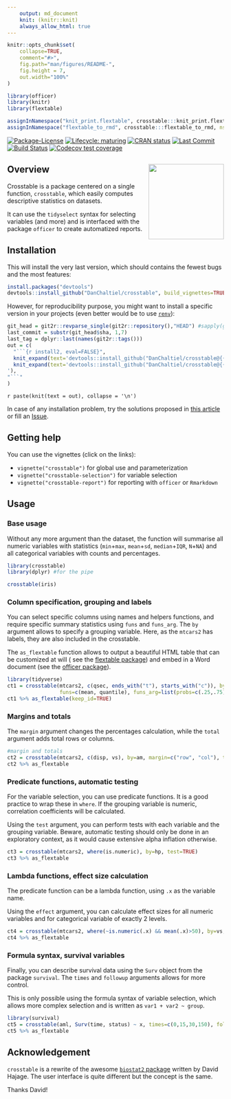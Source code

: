 ```yaml
---
    output: md_document
    knit: (knitr::knit)
    always_allow_html: true
---
```

<!-- knitr::knit("pkgdown/index.Rmd", "pkgdown/index.md") -->

```r
knitr::opts_chunk$set(
    collapse=TRUE,
    comment="#>",
    fig.path="man/figures/README-",
    fig.height = 7,
    out.width="100%"
)

library(officer)
library(knitr)
library(flextable)

assignInNamespace("knit_print.flextable", crosstable:::knit_print.flextable, ns="flextable")
assignInNamespace("flextable_to_rmd", crosstable:::flextable_to_rmd, ns="flextable")

```


<!-- badges: start -->
[![Package-License](http://img.shields.io/badge/license-GPL--3-brightgreen.svg?style=flat)](http://www.gnu.org/licenses/gpl-3.0.html) 
[![Lifecycle: maturing](https://img.shields.io/badge/lifecycle-maturing-blue.svg)](https://www.tidyverse.org/lifecycle/#maturing)
[![CRAN status](https://www.r-pkg.org/badges/version/crosstable)](https://CRAN.R-project.org/package=crosstable)
<!-- [![Downloads](http://cranlogs.r-pkg.org/badges/crosstable?color=brightgreen)](http://www.r-pkg.org/pkg/crosstable) -->
[![Last Commit](https://img.shields.io/github/last-commit/DanChaltiel/crosstable)](https://github.com/DanChaltiel/crosstable)
[![Build Status](https://travis-ci.org/DanChaltiel/crosstable.svg?branch=master)](https://travis-ci.org/DanChaltiel/crosstable)
[![Codecov test coverage](https://codecov.io/gh/DanChaltiel/crosstable/branch/master/graph/badge.svg)](https://codecov.io/gh/DanChaltiel/crosstable?branch=master)
<!-- [![Dependencies](https://tinyverse.netlify.com/badge/crosstable)](https://cran.r-project.org/package=crosstable)  -->
<!-- badges: end -->


## Overview<a href='https://DanChaltiel.github.io/crosstable/'><img src='hex_sticker_v2.png' align="right" height="175" /></a>

Crosstable is a package centered on a single function, `crosstable`, which easily computes descriptive statistics on datasets.

It can use the `tidyselect` syntax for selecting variables (and more) and is interfaced with the package `officer` to create automatized reports.

## Installation

This will install the very last version, which should contains the fewest bugs and the most features:

```r
install.packages("devtools")
devtools::install_github("DanChaltiel/crosstable", build_vignettes=TRUE)
```


However, for reproducibility purpose, you might want to install a specific version in your projects (even better would be to use [`renv`](https://rstudio.github.io/renv/articles/renv.html)):

```r
git_head = git2r::revparse_single(git2r::repository(),"HEAD") #sapply(git_head, print)
last_commit = substr(git_head$sha, 1,7)
last_tag = dplyr::last(names(git2r::tags()))
out = c(
  "```{r install2, eval=FALSE}",
  knit_expand(text='devtools::install_github("DanChaltiel/crosstable@{{last_tag}}", build_vignettes=TRUE) #last version'),
  knit_expand(text='devtools::install_github("DanChaltiel/crosstable@{{last_commit}}", build_vignettes=TRUE) #last commit
'),
"```"
)
```

`r paste(knit(text = out), collapse = '\n')`


In case of any installation problem, try the solutions proposed in [this article](https://danchaltiel.github.io/crosstable/articles/crosstable-install.html) or fill an [Issue](https://github.com/DanChaltiel/crosstable/issues).




## Getting help

You can use the vignettes (click on the links):

+ `vignette("crosstable")` for global use and parameterization
+ `vignette("crosstable-selection")` for variable selection
+ `vignette("crosstable-report")` for reporting with `officer` or `Rmarkdown`


## Usage

### Base usage

Without any more argument than the dataset, the function will summarise all numeric variables with statistics (`min`+`max`, `mean`+`sd`, `median`+`IQR`, `N`+`NA`) and all categorical variables with counts and percentages.

```r
library(crosstable)
library(dplyr) #for the pipe

crosstable(iris)
```


### Column specification, grouping and labels

You can select specific columns using names and helpers functions, and require specific summary statistics using `funs` and `funs_arg`. The `by` argument allows to specify a grouping variable. Here, as the `mtcars2` has labels, they are also included in the crosstable.

The `as_flextable` function allows to output a beautiful HTML table that can be customized at will ( see the [flextable package](https://davidgohel.github.io/flextable/index.html)) and embed in a Word document (see the [officer package](https://davidgohel.github.io/officer/)).

```r
library(tidyverse)
ct1 = crosstable(mtcars2, c(qsec, ends_with("t"), starts_with("c")), by=vs,
                 funs=c(mean, quantile), funs_arg=list(probs=c(.25,.75), digits=3))
ct1 %>% as_flextable(keep_id=TRUE)
```

### Margins and totals

The `margin` argument changes the percentages calculation, while the `total` argument adds total rows or columns.

```r
#margin and totals
ct2 = crosstable(mtcars2, c(disp, vs), by=am, margin=c("row", "col"), total="both")
ct2 %>% as_flextable
```

### Predicate functions, automatic testing

For the variable selection, you can use predicate functions. It is a good practice to wrap these in `where`. If the grouping variable is numeric, correlation coefficients will be calculated.

Using the `test` argument, you can perform tests with each variable and the grouping variable. Beware, automatic testing should only be done in an exploratory context, as it would cause extensive alpha inflation otherwise.

```r
ct3 = crosstable(mtcars2, where(is.numeric), by=hp, test=TRUE)
ct3 %>% as_flextable
```

### Lambda functions, effect size calculation

The predicate function can be a lambda function, using `.x` as the variable name.

Using the `effect` argument, you can calculate effect sizes for all numeric variables and for categorical variable of exactly 2 levels.

```r
ct4 = crosstable(mtcars2, where(~is.numeric(.x) && mean(.x)>50), by=vs, effect=TRUE)
ct4 %>% as_flextable
```

### Formula syntax, survival variables

Finally, you can describe survival data using the `Surv` object from the package `survival`. The `times` and `followup` arguments allows for more control.

This is only possible using the formula syntax of variable selection, which allows more complex selection and is written as `var1 + var2 ~ group`.

```r
library(survival)
ct5 = crosstable(aml, Surv(time, status) ~ x, times=c(0,15,30,150), followup=TRUE)
ct5 %>% as_flextable
```


## Acknowledgement

`crosstable` is a rewrite of the awesome [`biostat2` package](https://github.com/eusebe/biostat2) written by David Hajage. The user interface is quite different but the concept is the same.

Thanks David!

